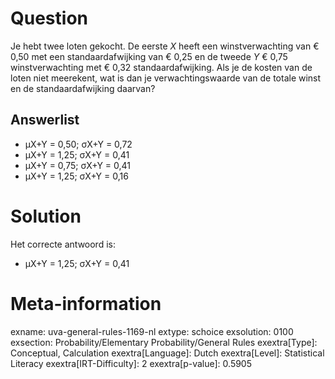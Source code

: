 Question
========

Je hebt twee loten gekocht. De eerste *X* heeft een winstverwachting van
€ 0,50 met een standaardafwijking van € 0,25 en de tweede *Y* € 0,75
winstverwachting met € 0,32 standaardafwijking. Als je de kosten van de
loten niet meerekent, wat is dan je verwachtingswaarde van de totale
winst en de standaardafwijking daarvan?

Answerlist
----------

* µX+Y = 0,50; σX+Y = 0,72
* µX+Y = 1,25; σX+Y = 0,41
* µX+Y = 0,75; σX+Y = 0,41
* µX+Y = 1,25; σX+Y = 0,16

Solution
========

Het correcte antwoord is: 

* µX+Y = 1,25; σX+Y = 0,41

Meta-information
================
exname: uva-general-rules-1169-nl
extype: schoice
exsolution: 0100
exsection: Probability/Elementary Probability/General Rules 
exextra[Type]: Conceptual, Calculation
exextra[Language]: Dutch
exextra[Level]: Statistical Literacy
exextra[IRT-Difficulty]: 2
exextra[p-value]: 0.5905
